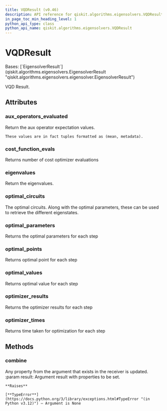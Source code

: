 ```yaml
---
title: VQDResult (v0.46)
description: API reference for qiskit.algorithms.eigensolvers.VQDResult in qiskit v0.46
in_page_toc_min_heading_level: 1
python_api_type: class
python_api_name: qiskit.algorithms.eigensolvers.VQDResult
---
```


# VQDResult

<Class id="qiskit.algorithms.eigensolvers.VQDResult" isDedicatedPage={true} github="https://github.com/qiskit/qiskit/tree/stable/0.46/qiskit/algorithms/eigensolvers/vqd.py" signature="qiskit.algorithms.eigensolvers.VQDResult" modifiers="class">
  Bases: [`EigensolverResult`](qiskit.algorithms.eigensolvers.EigensolverResult "qiskit.algorithms.eigensolvers.eigensolver.EigensolverResult")

  VQD Result.

  ## Attributes

  ### aux\_operators\_evaluated

  <Attribute id="qiskit.algorithms.eigensolvers.VQDResult.aux_operators_evaluated">
    Return the aux operator expectation values.

    These values are in fact tuples formatted as (mean, metadata).
  </Attribute>

  ### cost\_function\_evals

  <Attribute id="qiskit.algorithms.eigensolvers.VQDResult.cost_function_evals">
    Returns number of cost optimizer evaluations
  </Attribute>

  ### eigenvalues

  <Attribute id="qiskit.algorithms.eigensolvers.VQDResult.eigenvalues">
    Return the eigenvalues.
  </Attribute>

  ### optimal\_circuits

  <Attribute id="qiskit.algorithms.eigensolvers.VQDResult.optimal_circuits">
    The optimal circuits. Along with the optimal parameters, these can be used to retrieve the different eigenstates.
  </Attribute>

  ### optimal\_parameters

  <Attribute id="qiskit.algorithms.eigensolvers.VQDResult.optimal_parameters">
    Returns the optimal parameters for each step
  </Attribute>

  ### optimal\_points

  <Attribute id="qiskit.algorithms.eigensolvers.VQDResult.optimal_points">
    Returns optimal point for each step
  </Attribute>

  ### optimal\_values

  <Attribute id="qiskit.algorithms.eigensolvers.VQDResult.optimal_values">
    Returns optimal value for each step
  </Attribute>

  ### optimizer\_results

  <Attribute id="qiskit.algorithms.eigensolvers.VQDResult.optimizer_results">
    Returns the optimizer results for each step
  </Attribute>

  ### optimizer\_times

  <Attribute id="qiskit.algorithms.eigensolvers.VQDResult.optimizer_times">
    Returns time taken for optimization for each step
  </Attribute>

  ## Methods

  ### combine

  <Function id="qiskit.algorithms.eigensolvers.VQDResult.combine" signature="combine(result)">
    Any property from the argument that exists in the receiver is updated. :param result: Argument result with properties to be set.

    **Raises**

    [**TypeError**](https://docs.python.org/3/library/exceptions.html#TypeError "(in Python v3.12)") – Argument is None
  </Function>
</Class>

